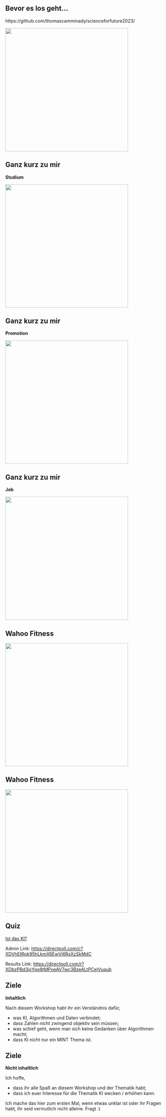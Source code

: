 
## Bevor es los geht...

https://github.com/thomascamminady/scienceforfuture2023/

![](slides/assets/fig/qr.png){width=4in}

## Ganz kurz zu mir

**Studium**

![](slides/assets/fig/Studium.jpeg){width=4in}

## Ganz kurz zu mir

**Promotion**

![](slides/assets/fig/Promotion.jpeg){width=4in}

## Ganz kurz zu mir

**Job**

![](slides/assets/fig/Job.jpeg){width=4in}


## Wahoo Fitness

![](slides/assets/fig/wahoo1.jpeg){width=4in}

## Wahoo Fitness

![](slides/assets/fig/wahoo2.jpeg){width=4in}





## Quiz

[Ist das KI?](https://directpoll.com/r?XDbzPBd3ixYqg8tMPoeAV7wc3BzeALtPCeIVuaub)

::: notes
Admin Link: <https://directpoll.com/c?XDVhEtRpk95hLkmX6EwVi6RsXzSkMdC>

Results Link: <https://directpoll.com/r?XDbzPBd3ixYqg8tMPoeAV7wc3BzeALtPCeIVuaub>
:::


## Ziele


**Inhaltlich**

Nach diesem Workshop habt ihr ein Verständnis dafür,

- was KI, Algorithmen und Daten verbindet;
- dass Zahlen nicht zwingend objektiv sein müssen;
- was schief geht, wenn man sich keine Gedanken über Algorithmen macht;
- dass KI nicht nur ein MINT Thema ist.

## Ziele


**Nicht inhaltlich**

Ich hoffe,

- dass ihr alle Spaß an diesem Workshop und der Thematik habt;
- dass ich euer Interesse für die Thematik KI wecken / erhöhen kann.



::: {.callout-note title="FYI"}
Ich mache das hier zum ersten Mal, wenn etwas unklar ist oder ihr Fragen habt, ihr seid vermutlich nicht alleine. Fragt :)
:::
